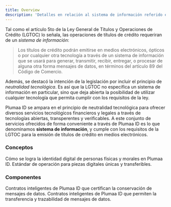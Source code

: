 ```yaml
---
title: Overview
description: 'Detalles en relación al sistema de información referido en la LGTOC'
---
```


Tal como el artículo 5to de la Ley General de Títulos y Operaciones de Crédito (LGTOC) lo señala, las operaciones de títulos de crédito requeriran de un _sistema de información_:

> Los títulos de crédito podrán emitirse en medios electrónicos, ópticos o por cualquier otra tecnología a través de un sistema de información que se usará para generar, transmitir, recibir, entregar, o procesar de alguna otra forma mensajes de datos, en términos del artículo 89 del Código de Comercio.

Además, se destacó la intención de la legislación por incluir el principio de _neutralidad tecnológica_. Es así que la LGTOC no especifica un sistema de información en particular, sino que deja abierta la posibilidad de utilizar cualquier tecnología que permita cumplir con los requisitos de la ley.

Plumaa ID se ampara en el principio de neutralidad tecnológica para ofrecer diversos servicios tecnológicos financieros y legales a través de tecnologías abiertas, transperentes y verificables. A este conjunto de servicios ofrecidos de forma conveniente a través de Plumaa ID es lo que denominamos **sistema de información**, y cumple con los requisitos de la LGTOC para la emisión de títulos de crédito en medios electrónicos.

### Conceptos

<CardGroup cols={2}>
  <Card
    title="Identidad Digital"
    icon="id-card"
    href="/advanced/information-system/what-is-a-digital-identity"
  >
    Cómo se logra la identidad digital de personas físicas y morales en Plumaa ID.
  </Card>
  <Card
    title="ERC721"
    icon="file"
    href="/advanced/information-system/ERC721"
  >
    Estándar de operación para piezas digitales únicas y transferibles.
  </Card>
</CardGroup>

### Componentes

<CardGroup cols={2}>
  <Card
    title="Testigo"
    icon="eye"
    href="/advanced/information-system/components/witness"
  >
    Contratos inteligentes de Plumaa ID que certifican la conservación de mensajes de datos.
  </Card>
  <Card
    title="Endosador"
    icon="handshake"
    href="/advanced/information-system/components/endorser"
  >
    Contratos inteligentes de Plumaa ID que permiten la transferencia y trazabilidad de mensajes de datos.
  </Card>
</CardGroup>
